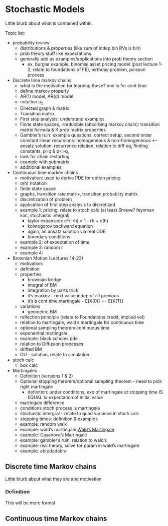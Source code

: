 # Stochastic Models {#stochModels}

Little blurb about what is contained within.

Topic list:

- probability review
  - distributions & properties (like sum of indep bin RVs is bin)
  - prob theory stuff like expectations
  - generally add as examples/applications into prob theory section
    - ex. burglar example, binomial asset pricing model (post lecture 1-2, relate to foundations of FE), birthday problem, poisson process

- Discrete time markov chains
  - what is the motivation for learning these? one is for cont time
  - define markov property
  - AR(1) model, AR(d) model
  - notation $u_x$
  - Directed graph & matrix
  - Transition matrix
  - First step analysis: understand examples
  - Finite state spaces, irreducible (absorbing markov chain): transition matrix formula & K prob matrix properties
  - Gambler's ruin: example questions, correct setup, second order constant linear recursions: homogeneous & non-homogeneous <-- ansatz solution: recurrence relation, relation to diff eq, finding constants, p=q & p<>q, 
  - look for chain restarting
  - example with submatrix
  - additional examples

- Continuous time markov chains
  - motivation: used to derive PDE for option pricing 
  - o(h) notation
  - finite state space
  - graphs, transition rate matrix, transition probablity matrix
  - discretization of problem
  - application of first step analysis to discretized
  - example 1: pricing, relate to stoch calc (at least Shreve? feynman kac, stochastic integral)
    - taylor expansion: e^(-rh) = 1 - rh + o(h)
    - kolmogorov backward equation
    - again, an ansatz solution via real ODE
    - boundary conditions
  - example 2: of expectation of time
  - example 3: random r
  - example 4:

- Brownian Motion (Lectures 14-23)
  - motivation: 
  - definition
  - properties
    - brownian bridge
    - integral of BM
    - integration by parts trick
    - it's markov - next value indep of all previous
    - it's a cont time martingale - E[X(0)] == E[X(T)]
  - variations
    - geometric BM
  - reflection principle (relate to Foundations credit, implied vol)
  - relation to martingale, wald's martingale for continuous time
  - optional sampling theorem continuous time
  - exponential martingale
  - example: black scholes pde
  - relation to Diffusion processes
  - drifted BM
  - OU - solution, relate to simulation
  
- stoch calc
  - box calc

- Martingales
  - Definition (versions 1 & 2)
  - Optional stopping theorem/optional sampling theorem - need to pick right martingale
    - definition: under conditions, exp of martingale at stopping time IS EQUAL to expectation of initial value
  - martingale difference
  - conditions stoch process is martingale
  - stochastic intergral - relate to quad variance in stoch calc
  - stopping times: definition & examples
  - example: random walk
  - example: wald's martingale [Wald's Martingale](https://en.wikipedia.org/wiki/Wald%27s_martingale)
  - example: Casanova's Martingale
  - example: gambler's ruin, relation to wald's
  - example: risk theory, solve for param in wald's martingale
  - example: abradadabra
  
## Discrete time Markov chains {#stochModels-DTMC}

Little blurb about what they are and motivation

### Definition {#stochModels-DTMC-definition}

This will be more formal

## Continuous time Markov chains {#stochModels-CTMC}

  
  

